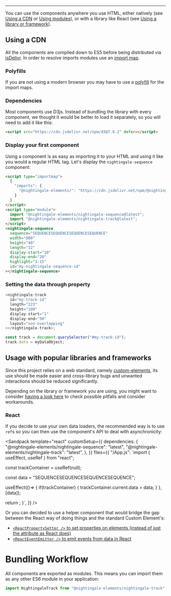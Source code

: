 
<Meta title="Getting Started" />

---

You can use the components anywhere you use HTML, either natively (see
[Using a CDN](#using_a_cdn) or [Using modules](#using_modules)), or with a library
like React (see [Using a library or framework](#usage_with_popular_libraries_and_frameworks)).

## Using a CDN

All the components are compiled down to ES5 before being distributed via
[jsDelivr](https://jsdelivr.com). In order to resolve imports modules use an
[import map](https://developer.mozilla.org/en-US/docs/Web/HTML/Element/script/type/importmap).

### Polyfills

If you are not using a modern browser you may have to use a [polyfill](https://github.com/guybedford/es-module-shims)
for the import maps.

### Dependencies

Most components use D3js. Instead of bundling the library with every component,
we thought it would be better to load it separately, so you will need to add it
like this:

```html
<script src="https://cdn.jsdelivr.net/npm/d3@7.8.2" defer></script>
```

### Display your first component

Using a component is as easy as importing it to your HTML and using it like you
would a regular HTML tag. Let's display the `nightingale-sequence` component:

```html
<script type="importmap">
  {
    "imports": {
      "@nightingale-elements/": "https://cdn.jsdelivr.net/npm/@nightingale-elements/"
    }
  }
</script>
<script type="module">
  import "@nightingale-elements/nightingale-sequence@latest";
  import "@nightingale-elements/nightingale-track@latest";
</script>
<nightingale-sequence
  sequence="SEQUENCESEQUENCESEQUENCESEQUENCE"
  width="800"
  height="40"
  length="32"
  display-start="10"
  display-end="20"
  highlight="3:15"
  id="my-nightingale-sequence-id"
></nightingale-sequence>
```

### Setting the data through property

```js
<nightingale-track
  id="my-track-id"
  length="223"
  height="100"
  display-start="1"
  display-end="50"
  layout="non-overlapping"
></nightingale-track>;

const track = document.querySelector("#my-track-id");
track.data = myDataObject;
```

## Usage with popular libraries and frameworks

Since this project relies on a web standard, namely
[custom-elements](https://developer.mozilla.org/en-US/docs/Web/Web_Components/Using_custom_elements),
its use should be made easier and cross-library bugs and unwanted interactions should be reduced significantly.

Depending on the library or framework you are using, you might want to consider
[having a look here](https://custom-elements-everywhere.com/) to check possible
pitfalls and consider workarounds.

### React

If you decide to use your own data loaders, the recommended way is to use `ref`s
so you can then use the component's API to deal with asynchronicity:

<Sandpack
  template="react"
  customSetup={{
    dependencies: {
      "@nightingale-elements/nightingale-sequence": "latest",
      "@nightingale-elements/nightingale-track": "latest",
    },
  }}
  files={{
    "/App.js": `import { useEffect, useRef } from "react";
 
 
const trackContainer = useRef(null);
  
  const data = "SEQUENCESEQUENCESEQUENCESEQUENCE";
  
  useEffect(()=> {
    if(trackContainer) {
      trackContainer.current.data = data;
    }
  }, [data]);
   
  return <nightingale-sequence
    ref={trackContainer}
    width="800"
    height="40"
    length="32"
    display-start="10"
    display-end="20"
    highlight="3:15"
  />;
}`,
  }}
/>

Or you can decided to use a helper component that would bridge the gap between
the React way of doing things and the standard Custom Element's:

- [`<ReactPropertySetter />` to set properties on elements (instead of just the attribute as React does)](https://www.npmjs.com/package/react-property-setter)
- [`<ReactEventEmitter />` to emit events from data in React](https://www.npmjs.com/package/react-event-emitter)

# Bundling Workflow

All components are exported as modules. This means you can import them as any
other ES6 module in your application:

```js
import NightingaleTrack from "@nightingale-elements/nightingale-track";
```
